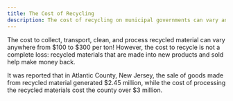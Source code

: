 ```yaml
---
title: The Cost of Recycling
description: The cost of recycling on municipal governments can vary anywhere from $100 to $300 per ton
---
```


The cost to collect, transport, clean, and process recycled material can vary anywhere from $100 to $300 per ton!
However, the cost to recycle is not a complete loss: recycled materials that are made into new products and sold help make money back.

It was reported that in Atlantic County, New Jersey, the sale of goods made from recycled material generated $2.45 million, while the cost of processing the recycled materials cost the county over $3 million.
